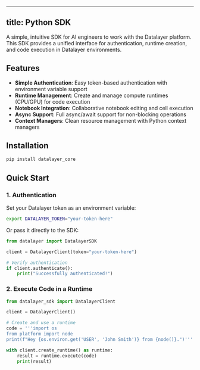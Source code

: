 <!--
  ~ Copyright (c) 2023-2025 Datalayer, Inc.
  ~ Distributed under the terms of the Modified BSD License.
-->

---
title: Python SDK
---


A simple, intuitive SDK for AI engineers to work with the Datalayer platform. This SDK provides a unified interface for authentication, runtime creation, and code execution in Datalayer environments.

## Features

- **Simple Authentication**: Easy token-based authentication with environment variable support
- **Runtime Management**: Create and manage compute runtimes (CPU/GPU) for code execution
- **Notebook Integration**: Collaborative notebook editing and cell execution
- **Async Support**: Full async/await support for non-blocking operations
- **Context Managers**: Clean resource management with Python context managers

## Installation

```bash
pip install datalayer_core
```

## Quick Start

### 1. Authentication

Set your Datalayer token as an environment variable:

```bash
export DATALAYER_TOKEN="your-token-here"
```

Or pass it directly to the SDK:

```python
from datalayer import DatalayerSDK

client = DatalayerClient(token="your-token-here")

# Verify authentication
if client.authenticate():
    print("Successfully authenticated!")
```

### 2. Execute Code in a Runtime

```python
from datalayer_sdk import DatalayerClient

client = DatalayerClient()

# Create and use a runtime
code = '''import os
from platform import node
print(f"Hey {os.environ.get('USER', 'John Smith')} from {node()}.")'''

with client.create_runtime() as runtime:
    result = runtime.execute(code)
    print(result)
```
